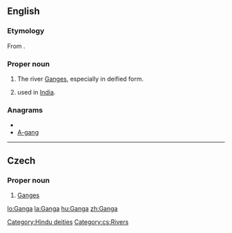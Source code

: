 ==English==
{{wikipedia|Ganga in Hinduism}}

===Etymology===
From {{etyl|sa}} {{term|sc=Deva|गङ्गा|tr=gáṅgā|lang=sa}}.

===Proper noun===
{{en-proper noun}}

# {{Hinduism}} The river [[Ganges]], especially in deified form.
# {{given name|female|from=Sanskrit}} used in [[India]].

===Anagrams===
* {{alphagram|aaggn}}
* [[A-gang#English|A-gang]]


[[Category:Hindu deities]]

----

==Czech==

===Proper noun===
{{cs-proper noun|g=f}}

# [[Ganges]]

[[Category:cs:Rivers]]

[[lo:Ganga]]
[[la:Ganga]]
[[hu:Ganga]]
[[zh:Ganga]]
